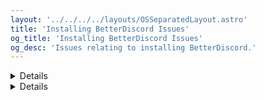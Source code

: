 ```yaml
---
layout: '../../../../layouts/OSSeparatedLayout.astro'
title: 'Installing BetterDiscord Issues'
og_title: 'Installing BetterDiscord Issues'
og_desc: 'Issues relating to installing BetterDiscord.'
---
```



<Details summary="No install path OR BetterDiscord not installed after using installer">
If you do not have a path to the Discord folder to install BetterDiscord into, then press "browse" and then <kbd>⌘Command</kbd> + <kbd>Shift</kbd> + <kbd>G</kbd>, then paste <code>/Applications/Discord/Contents/Resources</code> into the popup that appears.
</Details>

<Details summary="Installer does not open">
For the popup of "Developer cannot be verified", you can either:

Click on the <kbd>?</kbd> icon at the top right of the popup

Go to system preferences, go to the security and privacy tab, then select "general" and click the padlock &#128274; at the bottom right, and log in. Then in the "Allow apps downloaded from:" section, select "anywhere." <a href="https://it.nmu.edu/docs/allowing-third-party-applications-install-macbook">Link to a guide here.</a>

If the issue listed above was not your problem, then try <a href="/BetterDiscord/manual/mac">manually installing BetterDiscord</a>.
</Details>
